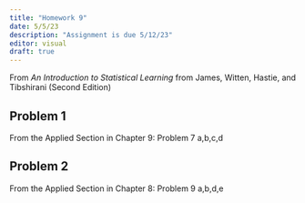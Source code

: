 ```yaml
---
title: "Homework 9"
date: 5/5/23
description: "Assignment is due 5/12/23"
editor: visual
draft: true
---
```


From *An Introduction to Statistical Learning* from James, Witten, Hastie, and Tibshirani (Second Edition)

## Problem 1

From the Applied Section in Chapter 9: Problem 7 a,b,c,d

## Problem 2

From the Applied Section in Chapter 8: Problem 9 a,b,d,e
